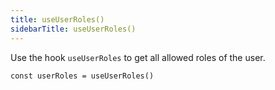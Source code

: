 ```yaml
---
title: useUserRoles()
sidebarTitle: useUserRoles()
---
```


Use the hook `useUserRoles` to get all allowed roles of the user.

```tsx
const userRoles = useUserRoles()
```
